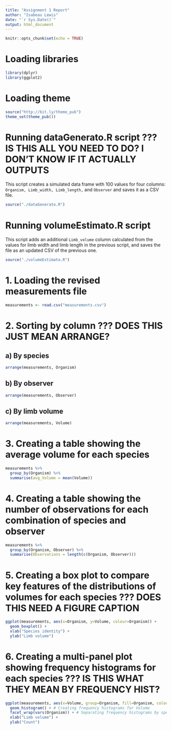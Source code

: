 ```yaml
---
title: "Assignment 1 Report"
author: "Isabeau Lewis"
date: "`r Sys.Date()`"
output: html_document
---
```


```r
knitr::opts_chunk$set(echo = TRUE)
```

# Loading libraries
```r
library(dplyr)
library(ggplot2)
```

# Loading theme
```r
source("http://bit.ly/theme_pub")
theme_set(theme_pub())
```


# Running dataGenerato.R script ??? IS THIS ALL YOU NEED TO DO? I DON'T KNOW IF IT ACTUALLY OUTPUTS

This script creates a simulated data frame with 100 values for four columns: `Organism, Limb_width, Limb_length,` and `Observer` and saves it as a CSV file.
```r
source("./dataGenerato.R")
```

# Running volumeEstimato.R script

This script adds an additional `Limb_volume` column calculated from the values for limb width and limb length in the previous script, and saves the file as an updated CSV of the previous one.
```r
source("./volumeEstimato.R")
```

# 1. Loading the revised measurements file
```r
measurements <- read.csv("measurements.csv")
```

# 2. Sorting by column ??? DOES THIS JUST MEAN ARRANGE?
## a) By species
```r
arrange(measurements, Organism)
```

## b) By observer
```r
arrange(measurements, Observer)
```

## c) By limb volume
```r
arrange(measurements, Volume)
```

# 3. Creating a table showing the average volume for each species
```r
measurements %>%
  group_by(Organism) %>%
  summarise(avg_Volume = mean(Volume))
```

# 4. Creating a table showing the number of observations for each combination of species and observer
```r
measurements %>% 
  group_by(Organism, Observer) %>%
  summarise(Observations = length(c(Organism, Observer)))
```

# 5. Creating a box plot to compare key features of the distributions of volumes for each species ??? DOES THIS NEED A FIGURE CAPTION
```r
ggplot(measurements, aes(x=Organism, y=Volume, colour=Organism)) + 
  geom_boxplot() +
  xlab("Species identity") +
  ylab("Limb volume")
```

# 6. Creating a multi-panel plot showing frequency histograms for each species ??? IS THIS WHAT THEY MEAN BY FREQUENCY HIST?
```r
ggplot(measurements, aes(x=Volume, group=Organism, fill=Organism, colour=I("black"))) +
  geom_histogram() + # Creating frequency histograms for Volume
  facet_wrap(vars(Organism)) + # Separating frequency histograms by species
  xlab("Limb volume") +
  ylab("Count")

```



